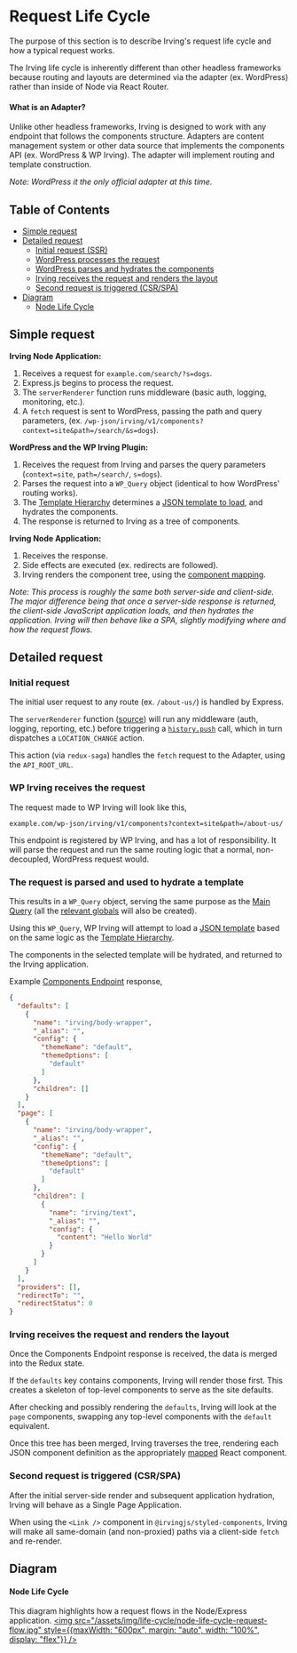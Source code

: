 <Meta title="Concepts|Request Life Cycle" />

# Request Life Cycle
The purpose of this section is to describe Irving's request life cycle and how a typical request works.

The Irving life cycle is inherently different than other headless frameworks because routing and layouts are determined via the adapter (ex. WordPress) rather than inside of Node via React Router.

#### What is an Adapter?

Unlike other headless frameworks, Irving is designed to work with any endpoint that follows the components structure. Adapters are content management system or other data source that implements the components API (ex. WordPress & WP Irving). The adapter will implement routing and template construction.

_Note: WordPress it the only official adapter at this time._

## Table of Contents
* [Simple request](?path=/docs/concepts-request-life-cycle--page)
* [Detailed request](?path=/docs/concepts-request-life-cycle--page)
  * [Initial request (SSR)](?path=/docs/concepts-request-life-cycle--page)
  * [WordPress processes the request](?path=/docs/concepts-request-life-cycle--page)
  * [WordPress parses and hydrates the components](?path=/docs/concepts-request-life-cycle--page)
  * [Irving receives the request and renders the layout](?path=/docs/concepts-request-life-cycle--page)
  * [Second request is triggered (CSR/SPA)](?path=/docs/concepts-request-life-cycle--page)
* [Diagram](?path=/docs/concepts-request-life-cycle--page)
  * [Node Life Cycle](?path=/docs/concepts-request-life-cycle--page)

## Simple request
**Irving Node Application:**
1. Receives a request for `example.com/search/?s=dogs`.
1. Express.js begins to process the request.
1. The `serverRenderer` function runs middleware (basic auth, logging, monitoring, etc.).
1. A `fetch` request is sent to WordPress, passing the path and query parameters, (ex. `/wp-json/irving/v1/components?context=site&path=/search/&s=dogs`).

**WordPress and the WP Irving Plugin:**
1. Receives the request from Irving and parses the query parameters (`context=site`, `path=/search/`, `s=dogs`).
1. Parses the request into a `WP_Query` object (identical to how WordPress' routing works).
1. The [Template Hierarchy](https://developer.wordpress.org/themes/basics/template-hierarchy/) determines a [JSON template to load](?path=/docs/templating-summary--page), and hydrates the components.
1. The response is returned to Irving as a tree of components.

**Irving Node Application:**
1. Receives the response.
1. Side effects are executed (ex. redirects are followed).
1. Irving renders the component tree, using the [component mapping](?path=/docs/components-component-mapping--page).

_Note: This process is roughly the same both server-side and client-side. The major difference being that once a server-side response is returned, the client-side JavaScript application loads, and then hydrates the application. Irving will then behave like a SPA, slightly modifying where and how the request flows._

## Detailed request

### Initial request
The initial user request to any route (ex. `/about-us/`) is handled by Express.

The `serverRenderer` function ([source](https://github.com/alleyinteractive/irving/blob/main/packages/core/server/serverRenderer.js)) will run any middleware (auth, logging, reporting, etc.) before triggering a [`history.push`](https://www.npmjs.com/package/history) call, which in turn dispatches a `LOCATION_CHANGE` action.

This action (via `redux-saga`) handles the `fetch` request to the Adapter, using the `API_ROOT_URL`.

### WP Irving receives the request
The request made to WP Irving will look like this,
```
example.com/wp-json/irving/v1/components?context=site&path=/about-us/
```

This endpoint is registered by WP Irving, and has a lot of responsibility. It will parse the request and run the same routing logic that a normal, non-decoupled, WordPress request would.

### The request is parsed and used to hydrate a template
This results in a `WP_Query` object, serving the same purpose as the [Main Query](https://developer.wordpress.org/reference/functions/is_main_query/) (all the [relevant globals](https://codex.wordpress.org/Global_Variables) will also be created).

Using this `WP_Query`, WP Irving will attempt to load a [JSON template](?path=/docs/templating-summary--page) based on the same logic as the [Template Hierarchy](https://developer.wordpress.org/themes/basics/template-hierarchy/).

The components in the selected template will be hydrated, and returned to the Irving application.

Example [Components Endpoint](?path=/docs/components-components-endpoint--page) response,
```json
{
  "defaults": [
    {
      "name": "irving/body-wrapper",
      "_alias": "",
      "config": {
        "themeName": "default",
        "themeOptions": [
          "default"
        ]
      },
      "children": []
    }
  ],
  "page": [
    {
      "name": "irving/body-wrapper",
      "_alias": "",
      "config": {
        "themeName": "default",
        "themeOptions": [
          "default"
        ]
      },
      "children": [
        {
          "name": "irving/text",
          "_alias": "",
          "config": {
            "content": "Hello World"
          }
        }
      ]
    }
  ],
  "providers": [],
  "redirectTo": "",
  "redirectStatus": 0
}
```

### Irving receives the request and renders the layout
Once the Components Endpoint response is received, the data is merged into the Redux state.

If the `defaults` key contains components, Irving will render those first. This creates a skeleton of top-level components to serve as the site defaults.

After checking and possibly rendering the `defaults`, Irving will look at the `page` components, swapping any top-level components with the `default` equivalent.

Once this tree has been merged, Irving traverses the tree, rendering each JSON component definition as the appropriately [mapped](?path=/docs/components-component-mapping--page) React component.

### Second request is triggered (CSR/SPA)
After the initial server-side render and subsequent application hydration, Irving will behave as a Single Page Application.

When using the `<Link />` component in `@irvingjs/styled-components`, Irving will make all same-domain (and non-proxied) paths via a client-side `fetch` and re-render.

## Diagram

#### Node Life Cycle
This diagram highlights how a request flows in the Node/Express application.
<a href="https://drive.google.com/open?id=1nRoICa0niPGIsP-YmyeCB_GhnHF3d3YM"><img src="/assets/img/life-cycle/node-life-cycle-request-flow.jpg" style={{maxWidth: "600px", margin: "auto", width: "100%", display: "flex"}} />
</a>
